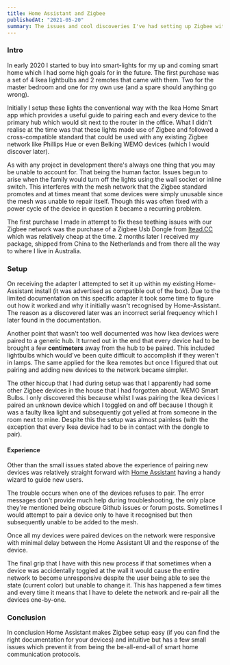 ```yaml
---
title: Home Assistant and Zigbee
publishedAt: "2021-05-20"
summary: The issues and cool discoveries I've had setting up Zigbee with Home Assistant
---
```


### Intro

In early 2020 I started to buy into smart-lights for my up and coming smart home which I had some high goals for in the future. The first purchase was a set of 4 Ikea lightbulbs and 2 remotes that came with them. Two for the master bedroom and one for my own use (and a spare should anything go wrong).

Initially I setup these lights the conventional way with the Ikea Home Smart app which provides a useful guide to pairing each and every device to the primary hub which would sit next to the router in the office. What I didn't realise at the time was that these lights made use of Zigbee and followed a cross-compatible standard that could be used with any existing Zigbee network like Phillips Hue or even Belking WEMO devices (which I would discover later).

As with any project in development there's always one thing that you may be unable to account for. That being the human factor. Issues begun to arise when the family would turn off the lights using the wall socket or inline switch. This interferes with the mesh network that the Zigbee standard promotes and at times meant that some devices were simply unusable since the mesh was unable to repair itself. Though this was often fixed with a power cycle of the device in question it became a recurring problem.

The first purchase I made in attempt to fix these teething issues with our Zigbee network was the purchase of a Zigbee Usb Dongle from [Itead.CC](https://www.itead.cc/zigbee-3-0-usb-dongle.html) which was relatively cheap at the time. 2 months later I received my package, shipped from China to the Netherlands and from there all the way to where I live in Australia.

### Setup

On receiving the adapter I attempted to set it up within my existing Home-Assistant install (it was advertised as compatible out of the box). Due to the limited documentation on this specific adapter it took some time to figure out how it worked and why it initially wasn't recognised by Home-Assistant. The reason as a discovered later was an incorrect serial frequency which I later found in the documentation.

Another point that wasn't too well documented was how Ikea devices were paired to a generic hub. It turned out in the end that every device had to be brought a few **centimeters** away from the hub to be paired. This included lightbulbs which would've been quite difficult to accomplish if they weren't in lamps. The same applied for the Ikea remotes but once I figured that out pairing and adding new devices to the network became simpler.

The other hiccup that I had during setup was that I apparently had some other Zigbee devices in the house that I had forgotten about. WEMO Smart Bulbs. I only discovered this because whilst I was pairing the Ikea devices I paired an unknown device which I toggled on and off because I though it was a faulty Ikea light and subsequently got yelled at from someone in the room next to mine. Despite this the setup was almost painless (with the exception that every Ikea device had to be in contact with the dongle to pair).

#### Experience

Other than the small issues stated above the experience of pairing new devices was relatively straight forward with [Home Assistant](https://home-assistant.io) having a handy wizard to guide new users.

The trouble occurs when one of the devices refuses to pair. The error messages don't provide much help during troubleshooting, the only place they're mentioned being obscure Github issues or forum posts. Sometimes I would attempt to pair a device only to have it recognised but then subsequently unable to be added to the mesh.

Once all my devices were paired devices on the network were responsive with minimal delay between the Home Assistant UI and the response of the device.

The final grip that I have with this new process if that sometimes when a device was accidentally toggled at the wall it would cause the entire network to become unresponsive despite the user being able to see the state (current color) but unable to change it. This has happened a few times and every time it means that I have to delete the network and re-pair all the devices one-by-one.

### Conclusion

In conclusion Home Assistant makes Zigbee setup easy (if you can find the right documentation for your devices) and intuitive but has a few small issues which prevent it from being the be-all-end-all of smart home communication protocols.
